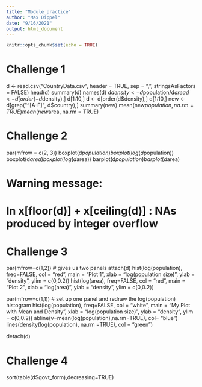 ```yaml
---
title: "Module_practice"
author: "Max Dippel"
date: "9/16/2021"
output: html_document
---
```


```r
knitr::opts_chunk$set(echo = TRUE)
```



# Challenge 1

d <- read.csv("CountryData.csv", header = TRUE, sep = ",", stringsAsFactors = FALSE)
head(d)
summary(d)
names(d)
d$density <- d$population/d$area
d <- d[order(-d$density),]
d[1:10,]
d <- d[order(d$density),]
d[1:10,]
new <- d[grep("^[A-F]", d$country),]
summary(new)
mean(new$population, na.rm = TRUE)
mean(new$area, na.rm = TRUE)

# Challenge 2
par(mfrow = c(2, 3))
boxplot(d$population)
boxplot(log(d$population))
boxplot(d$area)
boxplot(log(d$area))
barplot(d$population)
barplot(d$area)

# Warning message:
# In x[floor(d)] + x[ceiling(d)] : NAs produced by integer overflow

# Challenge 3

par(mfrow=c(1,2)) # gives us two panels
attach(d)
hist(log(population), freq=FALSE, col = "red", main = "Plot 1", xlab = "log(population size)", ylab = "density", ylim = c(0,0.2))
hist(log(area), freq=FALSE, col = "red", main = "Plot 2", xlab = "log(area)", ylab = "density", ylim = c(0,0.2))

par(mfrow=c(1,1)) # set up one panel and redraw the log(population) histogram
hist(log(population), freq=FALSE, col = "white", main = "My Plot with Mean and Density", xlab = "log(population size)", ylab = "density", ylim = c(0,0.2))
abline(v=mean(log(population),na.rm=TRUE), col= "blue")
lines(density(log(population), na.rm =TRUE), col = "green")

detach(d)

# Challenge 4

sort(table(d$govt_form),decreasing=TRUE)

